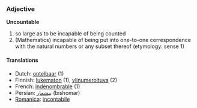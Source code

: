 ===Adjective===
'''Uncountable'''

# so large as to be incapable of being counted
# (Mathematics) incapable of being put into one-to-one correspondence with the natural numbers or any subset thereof (etymology: sense 1)

====Translations====
* Dutch: [[ontelbaar]] (1)
* Finnish: [[lukematon]] (1), [[ylinumeroituva]] (2)
* French: [[indénombrable]] (1)
* Persian: [[بیشمار]] (bishomar)
*[[Romanica]]: [[incontabile]]